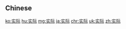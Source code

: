 {{also|實際}}
==Chinese==
{{zh-see|實際}}

[[ko:实际]]
[[hu:实际]]
[[mg:实际]]
[[ja:实际]]
[[chr:实际]]
[[uk:实际]]
[[zh:实际]]